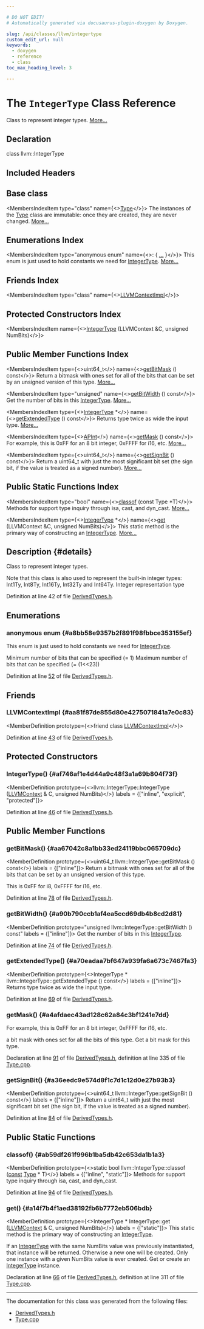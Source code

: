 ```yaml
---

# DO NOT EDIT!
# Automatically generated via docusaurus-plugin-doxygen by Doxygen.

slug: /api/classes/llvm/integertype
custom_edit_url: null
keywords:
  - doxygen
  - reference
  - class
toc_max_heading_level: 3

---
```





# The `IntegerType` Class Reference

<DoxygenPage pluginConfig={pluginConfig}>

Class to represent integer types. <a href="#details">More...</a>

## Declaration

<CodeBlock>class llvm::IntegerType</CodeBlock>

## Included Headers

<IncludesList>
<IncludesListItem
  filePath="llvm/IR/DerivedTypes.h"
  permalink="/docs/api/files/include/include/llvm/include/llvm/ir/derivedtypes-h"
  isLocal="true" />
</IncludesList>

## Base class

<MembersIndex>

<MembersIndexItem
  type="class"
  name={<><a href="/docs/api/classes/llvm/type">Type</a></>}>
The instances of the <a href="/docs/api/classes/llvm/type">Type</a> class are immutable: once they are created, they are never changed. <a href="/docs/api/classes/llvm/type/#details">More...</a>
</MembersIndexItem>

</MembersIndex>

## Enumerations Index

<MembersIndex>

<MembersIndexItem
  type="anonymous enum"
  name={<>:  &#123; <a href="#a8bb58e9357b2f891f98fbbce353155ef">...</a> &#125;</>}>
This enum is just used to hold constants we need for <a href="/docs/api/classes/llvm/integertype">IntegerType</a>. <a href="#a8bb58e9357b2f891f98fbbce353155ef">More...</a>
</MembersIndexItem>

</MembersIndex>

## Friends Index

<MembersIndex>

<MembersIndexItem
  type="class"
  name={<><a href="#aa81f87de855d80e4275071841a7e0c83">LLVMContextImpl</a></>}>
</MembersIndexItem>

</MembersIndex>

## Protected Constructors Index

<MembersIndex>

<MembersIndexItem
  name={<><a href="#af746af1e4d44a9c48f3a1a69b804f73f">IntegerType</a> (LLVMContext &amp;C, unsigned NumBits)</>}>
</MembersIndexItem>

</MembersIndex>

## Public Member Functions Index

<MembersIndex>

<MembersIndexItem
  type={<>uint64&#95;t</>}
  name={<><a href="#aa67042c8a1bb33ed24119bbc065709dc">getBitMask</a> () const</>}>
Return a bitmask with ones set for all of the bits that can be set by an unsigned version of this type. <a href="#aa67042c8a1bb33ed24119bbc065709dc">More...</a>
</MembersIndexItem>

<MembersIndexItem
  type="unsigned"
  name={<><a href="#a90b790ccb1af4ea5ccd69db4b8cd2d81">getBitWidth</a> () const</>}>
Get the number of bits in this <a href="/docs/api/classes/llvm/integertype">IntegerType</a>. <a href="#a90b790ccb1af4ea5ccd69db4b8cd2d81">More...</a>
</MembersIndexItem>

<MembersIndexItem
  type={<><a href="/docs/api/classes/llvm/integertype">IntegerType</a> &#42;</>}
  name={<><a href="#a70eadaa7bf647a939fa6a673c7467fa3">getExtendedType</a> () const</>}>
Returns type twice as wide the input type. <a href="#a70eadaa7bf647a939fa6a673c7467fa3">More...</a>
</MembersIndexItem>

<MembersIndexItem
  type={<><a href="/docs/api/classes/llvm/apint">APInt</a></>}
  name={<><a href="#a4afdaec43ad128c62a84c3bf1241e7dd">getMask</a> () const</>}>
For example, this is 0xFF for an 8 bit integer, 0xFFFF for i16, etc. <a href="#a4afdaec43ad128c62a84c3bf1241e7dd">More...</a>
</MembersIndexItem>

<MembersIndexItem
  type={<>uint64&#95;t</>}
  name={<><a href="#a36eedc9e574d8f1c7d1c12d0e27b93b3">getSignBit</a> () const</>}>
Return a uint64&#95;t with just the most significant bit set (the sign bit, if the value is treated as a signed number). <a href="#a36eedc9e574d8f1c7d1c12d0e27b93b3">More...</a>
</MembersIndexItem>

</MembersIndex>

## Public Static Functions Index

<MembersIndex>

<MembersIndexItem
  type="bool"
  name={<><a href="#ab59df261f996b1ba5db42c653da1b1a3">classof</a> (const Type &#42;T)</>}>
Methods for support type inquiry through isa, cast, and dyn&#95;cast. <a href="#ab59df261f996b1ba5db42c653da1b1a3">More...</a>
</MembersIndexItem>

<MembersIndexItem
  type={<><a href="/docs/api/classes/llvm/integertype">IntegerType</a> &#42;</>}
  name={<><a href="#a14f7b4f1aed38192fb6b7772eb506bdb">get</a> (LLVMContext &amp;C, unsigned NumBits)</>}>
This static method is the primary way of constructing an <a href="/docs/api/classes/llvm/integertype">IntegerType</a>. <a href="#a14f7b4f1aed38192fb6b7772eb506bdb">More...</a>
</MembersIndexItem>

</MembersIndex>

## Description {#details}

Class to represent integer types.

Note that this class is also used to represent the built-in integer types: Int1Ty, Int8Ty, Int16Ty, Int32Ty and Int64Ty. Integer representation type

Definition at line 42 of file <a href="/docs/api/files/include/include/llvm/include/llvm/ir/derivedtypes-h">DerivedTypes.h</a>.

<SectionDefinition>

## Enumerations

### anonymous enum  {#a8bb58e9357b2f891f98fbbce353155ef}

<MemberDefinition
  prototype="anonymous enum ">
This enum is just used to hold constants we need for <a href="/docs/api/classes/llvm/integertype">IntegerType</a>.

<EnumerationList title="Enumeration values">

<Link id="a8bb58e9357b2f891f98fbbce353155efa03b0c213d98b3b6e73e3e0e4e0bdf1bf" />
<EnumerationListItem name="MIN_INT_BITS">
Minimum number of bits that can be specified (= 1)
</EnumerationListItem>

<Link id="a8bb58e9357b2f891f98fbbce353155efa1ccefdf8a7414a6829f888e5071e0379" />
<EnumerationListItem name="MAX_INT_BITS">
Maximum number of bits that can be specified (= (1&lt;&lt;23))
</EnumerationListItem>

</EnumerationList>

Definition at line <a href="/docs/api/files/include/include/llvm/include/llvm/ir/derivedtypes-h/#l00052">52</a> of file <a href="/docs/api/files/include/include/llvm/include/llvm/ir/derivedtypes-h">DerivedTypes.h</a>.
</MemberDefinition>

</SectionDefinition>

<SectionDefinition>

## Friends

### LLVMContextImpl {#aa81f87de855d80e4275071841a7e0c83}

<MemberDefinition
  prototype={<>friend class <a href="/docs/api/classes/llvm/llvmcontextimpl">LLVMContextImpl</a></>}>

Definition at line <a href="/docs/api/files/include/include/llvm/include/llvm/ir/derivedtypes-h/#l00043">43</a> of file <a href="/docs/api/files/include/include/llvm/include/llvm/ir/derivedtypes-h">DerivedTypes.h</a>.
</MemberDefinition>

</SectionDefinition>

<SectionDefinition>

## Protected Constructors

### IntegerType() {#af746af1e4d44a9c48f3a1a69b804f73f}

<MemberDefinition
  prototype={<>llvm::IntegerType::IntegerType (<a href="/docs/api/classes/llvm/llvmcontext">LLVMContext</a> &amp; C, unsigned NumBits)</>}
  labels = {["inline", "explicit", "protected"]}>

Definition at line <a href="/docs/api/files/include/include/llvm/include/llvm/ir/derivedtypes-h/#l00046">46</a> of file <a href="/docs/api/files/include/include/llvm/include/llvm/ir/derivedtypes-h">DerivedTypes.h</a>.
</MemberDefinition>

</SectionDefinition>

<SectionDefinition>

## Public Member Functions

### getBitMask() {#aa67042c8a1bb33ed24119bbc065709dc}

<MemberDefinition
  prototype={<>uint64&#95;t llvm::IntegerType::getBitMask () const</>}
  labels = {["inline"]}>
Return a bitmask with ones set for all of the bits that can be set by an unsigned version of this type.

This is 0xFF for i8, 0xFFFF for i16, etc.

Definition at line <a href="/docs/api/files/include/include/llvm/include/llvm/ir/derivedtypes-h/#l00078">78</a> of file <a href="/docs/api/files/include/include/llvm/include/llvm/ir/derivedtypes-h">DerivedTypes.h</a>.
</MemberDefinition>

### getBitWidth() {#a90b790ccb1af4ea5ccd69db4b8cd2d81}

<MemberDefinition
  prototype="unsigned llvm::IntegerType::getBitWidth () const"
  labels = {["inline"]}>
Get the number of bits in this <a href="/docs/api/classes/llvm/integertype">IntegerType</a>.

Definition at line <a href="/docs/api/files/include/include/llvm/include/llvm/ir/derivedtypes-h/#l00074">74</a> of file <a href="/docs/api/files/include/include/llvm/include/llvm/ir/derivedtypes-h">DerivedTypes.h</a>.
</MemberDefinition>

### getExtendedType() {#a70eadaa7bf647a939fa6a673c7467fa3}

<MemberDefinition
  prototype={<>IntegerType &#42; llvm::IntegerType::getExtendedType () const</>}
  labels = {["inline"]}>
Returns type twice as wide the input type.

Definition at line <a href="/docs/api/files/include/include/llvm/include/llvm/ir/derivedtypes-h/#l00069">69</a> of file <a href="/docs/api/files/include/include/llvm/include/llvm/ir/derivedtypes-h">DerivedTypes.h</a>.
</MemberDefinition>

### getMask() {#a4afdaec43ad128c62a84c3bf1241e7dd}

<MemberDefinition
  prototype="APInt IntegerType::getMask () const">
For example, this is 0xFF for an 8 bit integer, 0xFFFF for i16, etc.

<SectionUser title="Returns">
a bit mask with ones set for all the bits of this type. Get a bit mask for this type.
</SectionUser>

Declaration at line <a href="/docs/api/files/include/include/llvm/include/llvm/ir/derivedtypes-h/#l00091">91</a> of file <a href="/docs/api/files/include/include/llvm/include/llvm/ir/derivedtypes-h">DerivedTypes.h</a>, definition at line 335 of file <a href="/docs/api/files/lib/lib/sandboxir/type-cpp">Type.cpp</a>.
</MemberDefinition>

### getSignBit() {#a36eedc9e574d8f1c7d1c12d0e27b93b3}

<MemberDefinition
  prototype={<>uint64&#95;t llvm::IntegerType::getSignBit () const</>}
  labels = {["inline"]}>
Return a uint64&#95;t with just the most significant bit set (the sign bit, if the value is treated as a signed number).

Definition at line <a href="/docs/api/files/include/include/llvm/include/llvm/ir/derivedtypes-h/#l00084">84</a> of file <a href="/docs/api/files/include/include/llvm/include/llvm/ir/derivedtypes-h">DerivedTypes.h</a>.
</MemberDefinition>

</SectionDefinition>

<SectionDefinition>

## Public Static Functions

### classof() {#ab59df261f996b1ba5db42c653da1b1a3}

<MemberDefinition
  prototype={<>static bool llvm::IntegerType::classof (<a href="/docs/api/files/lib/lib/target/lib/target/aarch64/aarch64promoteconstant-cpp/#a90f8350fecae261c25be85d38b451bff">const</a> <a href="/docs/api/classes/llvm/type">Type</a> &#42; T)</>}
  labels = {["inline", "static"]}>
Methods for support type inquiry through isa, cast, and dyn&#95;cast.

Definition at line <a href="/docs/api/files/include/include/llvm/include/llvm/ir/derivedtypes-h/#l00094">94</a> of file <a href="/docs/api/files/include/include/llvm/include/llvm/ir/derivedtypes-h">DerivedTypes.h</a>.
</MemberDefinition>

### get() {#a14f7b4f1aed38192fb6b7772eb506bdb}

<MemberDefinition
  prototype={<>IntegerType &#42; IntegerType::get (<a href="/docs/api/classes/llvm/llvmcontext">LLVMContext</a> &amp; C, unsigned NumBits)</>}
  labels = {["static"]}>
This static method is the primary way of constructing an <a href="/docs/api/classes/llvm/integertype">IntegerType</a>.

If an <a href="/docs/api/classes/llvm/integertype">IntegerType</a> with the same NumBits value was previously instantiated, that instance will be returned. Otherwise a new one will be created. Only one instance with a given NumBits value is ever created. Get or create an <a href="/docs/api/classes/llvm/integertype">IntegerType</a> instance.

Declaration at line <a href="/docs/api/files/include/include/llvm/include/llvm/ir/derivedtypes-h/#l00066">66</a> of file <a href="/docs/api/files/include/include/llvm/include/llvm/ir/derivedtypes-h">DerivedTypes.h</a>, definition at line 311 of file <a href="/docs/api/files/lib/lib/sandboxir/type-cpp">Type.cpp</a>.
</MemberDefinition>

</SectionDefinition>

<hr/>

The documentation for this class was generated from the following files:

<ul>
<li><a href="/docs/api/files/include/include/llvm/include/llvm/ir/derivedtypes-h">DerivedTypes.h</a></li>
<li><a href="/docs/api/files/lib/lib/sandboxir/type-cpp">Type.cpp</a></li>
</ul>

</DoxygenPage>
